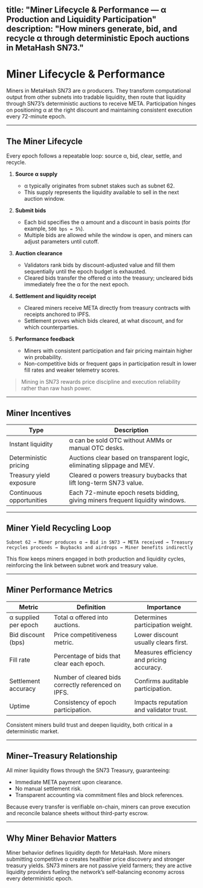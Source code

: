 title: "Miner Lifecycle & Performance — α Production and Liquidity Participation"
description: "How miners generate, bid, and recycle α through deterministic Epoch auctions in MetaHash SN73."
---

# Miner Lifecycle & Performance

Miners in MetaHash SN73 are α producers. They transform computational output from other subnets into tradable liquidity, then route that liquidity through SN73’s deterministic auctions to receive META. Participation hinges on positioning α at the right discount and maintaining consistent execution every 72-minute epoch.

---

## The Miner Lifecycle

Every epoch follows a repeatable loop: source α, bid, clear, settle, and recycle.

1. **Source α supply**  
   - α typically originates from subnet stakes such as subnet 62.  
   - This supply represents the liquidity available to sell in the next auction window.

2. **Submit bids**  
   - Each bid specifies the α amount and a discount in basis points (for example, `500 bps = 5%`).  
   - Multiple bids are allowed while the window is open, and miners can adjust parameters until cutoff.

3. **Auction clearance**  
   - Validators rank bids by discount-adjusted value and fill them sequentially until the epoch budget is exhausted.  
   - Cleared bids transfer the offered α into the treasury; uncleared bids immediately free the α for the next epoch.

4. **Settlement and liquidity receipt**  
   - Cleared miners receive META directly from treasury contracts with receipts anchored to IPFS.  
   - Settlement proves which bids cleared, at what discount, and for which counterparties.

5. **Performance feedback**  
   - Miners with consistent participation and fair pricing maintain higher win probability.  
   - Non-competitive bids or frequent gaps in participation result in lower fill rates and weaker telemetry scores.

> Mining in SN73 rewards price discipline and execution reliability rather than raw hash power.

---

## Miner Incentives

| Type | Description |
|------|-------------|
| Instant liquidity | α can be sold OTC without AMMs or manual OTC desks. |
| Deterministic pricing | Auctions clear based on transparent logic, eliminating slippage and MEV. |
| Treasury yield exposure | Cleared α powers treasury buybacks that lift long-term SN73 value. |
| Continuous opportunities | Each 72-minute epoch resets bidding, giving miners frequent liquidity windows. |

---

## Miner Yield Recycling Loop

```text
Subnet 62 → Miner produces α → Bid in SN73 → META received → Treasury recycles proceeds → Buybacks and airdrops → Miner benefits indirectly
```

This flow keeps miners engaged in both production and liquidity cycles, reinforcing the link between subnet work and treasury value.

---

## Miner Performance Metrics

| Metric | Definition | Importance |
|--------|------------|------------|
| α supplied per epoch | Total α offered into auctions. | Determines participation weight. |
| Bid discount (bps) | Price competitiveness metric. | Lower discount usually clears first. |
| Fill rate | Percentage of bids that clear each epoch. | Measures efficiency and pricing accuracy. |
| Settlement accuracy | Number of cleared bids correctly referenced on IPFS. | Confirms auditable participation. |
| Uptime | Consistency of epoch participation. | Impacts reputation and validator trust. |

Consistent miners build trust and deepen liquidity, both critical in a deterministic market.

---

## Miner–Treasury Relationship

All miner liquidity flows through the SN73 Treasury, guaranteeing:

- Immediate META payment upon clearance.  
- No manual settlement risk.  
- Transparent accounting via commitment files and block references.

Because every transfer is verifiable on-chain, miners can prove execution and reconcile balance sheets without third-party escrow.

---

## Why Miner Behavior Matters

Miner behavior defines liquidity depth for MetaHash. More miners submitting competitive α creates healthier price discovery and stronger treasury yields. SN73 miners are not passive yield farmers; they are active liquidity providers fueling the network’s self-balancing economy across every deterministic epoch.
